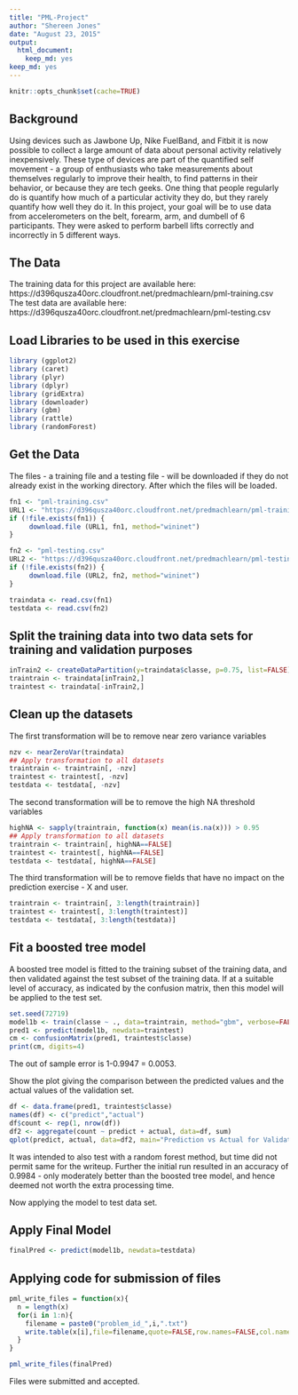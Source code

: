 ```yaml
---
title: "PML-Project"
author: "Shereen Jones"
date: "August 23, 2015"
output: 
  html_document: 
    keep_md: yes
keep_md: yes
---
```


```r
knitr::opts_chunk$set(cache=TRUE)
```

## Background

Using devices such as Jawbone Up, Nike FuelBand, and Fitbit it is now possible to collect a large amount of data about personal activity relatively inexpensively. These type of devices are part of the quantified self movement - a group of enthusiasts who take measurements about themselves regularly to improve their health, to find patterns in their behavior, or because they are tech geeks. One thing that people regularly do is quantify how much of a particular activity they do, but they rarely quantify how well they do it. In this project, your goal will be to use data from accelerometers on the belt, forearm, arm, and dumbell of 6 participants. They were asked to perform barbell lifts correctly and incorrectly in 5 different ways. 

## The Data
The training data for this project are available here: 
     https://d396qusza40orc.cloudfront.net/predmachlearn/pml-training.csv
The test data are available here: 
     https://d396qusza40orc.cloudfront.net/predmachlearn/pml-testing.csv

## Load Libraries to be used in this exercise
```r
library (ggplot2)
library (caret)
library (plyr)
library (dplyr)
library (gridExtra)
library (downloader)
library (gbm)
library (rattle)
library (randomForest)
```

## Get the Data
The files - a training file and a testing file - will be downloaded if they do not already exist in the working directory. After which the files will be loaded.

```r

fn1 <- "pml-training.csv"
URL1 <- "https://d396qusza40orc.cloudfront.net/predmachlearn/pml-training.csv"
if (!file.exists(fn1)) {
     download.file (URL1, fn1, method="wininet")
}

fn2 <- "pml-testing.csv"
URL2 <- "https://d396qusza40orc.cloudfront.net/predmachlearn/pml-testing.csv"
if (!file.exists(fn2)) {
     download.file (URL2, fn2, method="wininet")
}

traindata <- read.csv(fn1)
testdata <- read.csv(fn2)
```

## Split the training data into two data sets for training and validation purposes
```r
inTrain2 <- createDataPartition(y=traindata$classe, p=0.75, list=FALSE)
traintrain <- traindata[inTrain2,]
traintest <- traindata[-inTrain2,]
```

## Clean up the datasets

The first transformation will be to remove near zero variance variables
```r
nzv <- nearZeroVar(traindata)
## Apply transformation to all datasets
traintrain <- traintrain[, -nzv]
traintest <- traintest[, -nzv]
testdata <- testdata[, -nzv]
```

The second transformation will be to remove the high NA threshold variables

```r
highNA <- sapply(traintrain, function(x) mean(is.na(x))) > 0.95
## Apply transformation to all datasets
traintrain <- traintrain[, highNA==FALSE]
traintest <- traintest[, highNA==FALSE]
testdata <- testdata[, highNA==FALSE]
```

The third transformation will be to remove fields that have no impact on the prediction exercise - X and user.

```r
traintrain <- traintrain[, 3:length(traintrain)]
traintest <- traintest[, 3:length(traintest)]
testdata <- testdata[, 3:length(testdata)]
```

## Fit a boosted tree model

A boosted tree model is fitted to the training subset of the training data, and then validated against the test subset of the training data.  If at a suitable level of accuracy, as indicated by the confusion matrix, then this model will be applied to the test set.

```r
set.seed(72719)
model1b <- train(classe ~ ., data=traintrain, method="gbm", verbose=FALSE)
pred1 <- predict(model1b, newdata=traintest)
cm <- confusionMatrix(pred1, traintest$classe)
print(cm, digits=4)
```

The out of sample error is 1-0.9947 = 0.0053.

Show the plot giving the comparison between the predicted values and the actual values of the validation set.

```r
df <- data.frame(pred1, traintest$classe)
names(df) <- c("predict","actual")
df$count <- rep(1, nrow(df))
df2 <- aggregate(count ~ predict + actual, data=df, sum)
qplot(predict, actual, data=df2, main="Prediction vs Actual for Validation Subset") + geom_point(aes(size=count))
```

It was intended to also test with a random forest method, but time did not permit same for the writeup.  Further the initial run resulted in an accuracy of 0.9984 - only moderately better than the boosted tree model, and hence deemed not worth the extra processing time.

Now applying the model to test data set.

## Apply Final Model

```r
finalPred <- predict(model1b, newdata=testdata)
```

## Applying code for submission of files

```r
pml_write_files = function(x){
  n = length(x)
  for(i in 1:n){
    filename = paste0("problem_id_",i,".txt")
    write.table(x[i],file=filename,quote=FALSE,row.names=FALSE,col.names=FALSE)
  }
}

pml_write_files(finalPred)
```

Files were submitted and accepted.
